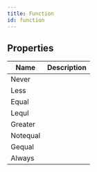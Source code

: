 ```yaml
---
title: Function
id: function
---
```


## Properties

| Name | Description |
| - | - |
| Never |  |
| Less |  |
| Equal |  |
| Lequl |  |
| Greater |  |
| Notequal |  |
| Gequal |  |
| Always |  |
